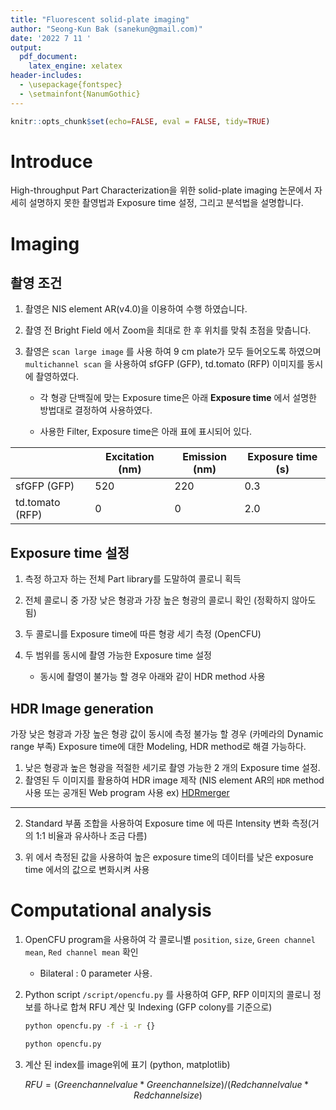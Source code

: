 ```yaml
---
title: "Fluorescent solid-plate imaging"
author: "Seong-Kun Bak (sanekun@gmail.com)"
date: '2022 7 11 '
output:
  pdf_document:
    latex_engine: xelatex
header-includes:
  - \usepackage{fontspec}
  - \setmainfont{NanumGothic}
---
```


```r
knitr::opts_chunk$set(echo=FALSE, eval = FALSE, tidy=TRUE)
```

# Introduce

High-throughput Part Characterization을 위한 solid-plate imaging 논문에서 자세히 설명하지 못한 촬영법과 Exposure time 설정, 그리고 분석법을 설명합니다.

# Imaging

## 촬영 조건

1.  촬영은 NIS element AR(v4.0)을 이용하여 수행 하였습니다.

2.  촬영 전 Bright Field 에서 Zoom을 최대로 한 후 위치를 맞춰 초점을 맞춥니다.

3.  촬영은 `scan large image` 를 사용 하여 9 cm plate가 모두 들어오도록 하였으며 `multichannel scan` 을 사용하여 sfGFP (GFP), td.tomato (RFP) 이미지를 동시에 촬영하였다.

    -   각 형광 단백질에 맞는 Exposure time은 아래 **Exposure time** 에서 설명한 방법대로 결정하여 사용하였다.

    -   사용한 Filter, Exposure time은 아래 표에 표시되어 있다.

|                 | Excitation (nm) | Emission (nm) | Exposure time (s) |
|-----------------|-----------------|---------------|-------------------|
| sfGFP (GFP)     | 520             | 220           | 0.3               |
| td.tomato (RFP) | 0               | 0             | 2.0               |

## Exposure time 설정

1.  측정 하고자 하는 전체 Part library를 도말하여 콜로니 획득

2.  전체 콜로니 중 가장 낮은 형광과 가장 높은 형광의 콜로니 확인 (정확하지 않아도 됨)

3.  두 콜로니를 Exposure time에 따른 형광 세기 측정 (OpenCFU)

4.  두 범위를 동시에 촬영 가능한 Exposure time 설정

    -   동시에 촬영이 불가능 할 경우 아래와 같이 HDR method 사용

## HDR Image generation

가장 낮은 형광과 가장 높은 형광 값이 동시에 측정 불가능 할 경우 (카메라의 Dynamic range 부족) Exposure time에 대한 Modeling, HDR method로 해결 가능하다.

1.  낮은 형광과 높은 형광을 적절한 세기로 촬영 가능한 2 개의 Exposure time 설정.
2.   촬영된 두 이미지를 활용하여 HDR image 제작 (NIS element AR의 `HDR` method 사용 또는 공개된 Web program 사용 ex) [HDRmerger](https://www.conversion-tool.com/hdrmerger/)

------------------------------------------------------------------------

2.  Standard 부품 조합을 사용하여 Exposure time 에 따른 Intensity 변화 측정(거의 1:1 비율과 유사하나 조금 다름)

3.  위 에서 측정된 값을 사용하여 높은 exposure time의 데이터를 낮은 exposure time 에서의 값으로 변화시켜 사용

# Computational analysis

1.  OpenCFU program을 사용하여 각 콜로니별 `position`, `size`, `Green channel mean`, `Red channel mean` 확인

    -   Bilateral : 0 parameter 사용.

2.  Python script `/script/opencfu.py` 를 사용하여 GFP, RFP 이미지의 콜로니 정보를 하나로 합쳐 RFU 계산 및 Indexing (GFP colony를 기준으로)

    ```bash
    python opencfu.py -f -i -r {}
    ```

    ```python
    python opencfu.py 
    ```

3.  계산 된 index를 image위에 표기 (python, matplotlib)

$$RFU = (Green channel value * Green channel size) / (Red channel value * Red channel size)$$
